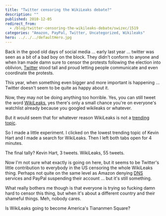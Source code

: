 ```yaml
---
title: "Twitter censoring the WikiLeaks debate?"
description: ""
published: 2010-12-05
redirect_from:
  - /blog/twitter-censoring-the-wikileaks-debate/swizec/1519
categories: "Amazon, PayPal, Twitter, Uncategorized, Wikileaks"
hero: ../../../defaultHero.jpg
---
```


Back in the good old days of social media ... early last year ... twitter was seen as a bit of a bad boy on the block. They didn't conform to anyone and when Iran made damn sure to censor the protests following the election into oblivion, [Twitter](http://en.wikipedia.org/wiki/Twitter) stood tall and proud letting people communicate and even coordinate the protests.

This year, when something even bigger and more important is happening ... Twitter doesn't seem to be quite as happy about it.

Now, they may not be doing anything too horrible. Yes, you can still tweet the word [WikiLeaks](http://en.wikipedia.org/wiki/Wikileaks), yes there's only a small chance you're on everyone's watchlist already because you googled wikileaks or whatever.

But it would seem that for whatever reason WikiLeaks is not a [trending topic](http://en.wikipedia.org/wiki/Trending_topic).

So I made a little experiment. I clicked on the lowest trending topic of Kevin Hart and I made a search for WikiLeaks. Then I left both tabs open for 4 minutes.

The final tally? Kevin Hart, 3 tweets. WikiLeaks, 55 tweets.

Now I'm not sure what exactly is going on here, but it seems to be Twitter's little contribution to everybody in the US censoring the whole WikiLeaks thing. Perhaps not quite on the same level as Amazon denying [DNS](http://en.wikipedia.org/wiki/Domain_Name_System) services and PayPal suspending their account ... but it's still something.

What really bothers me though is that everyone is trying so fucking damn hard to censor this thing, but when it's about a different country and their shameful things. Meh, nobody cares.

Is WikiLeaks going to become America's Tiananmen Square?
